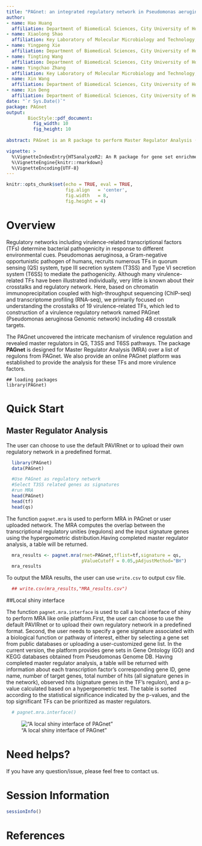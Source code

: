 ```yaml
---
title: "PAGnet: an integrated regulatory network in Pseudomonas aeruginosa"
author: 
- name: Hao Huang 
  affiliation: Department of Biomedical Sciences, City University of Hong Kong, Hong Kong
- name: Xiaolong Shao
  affiliation: Key Laboratory of Molecular Microbiology and Technology, Ministry of Education, TEDA Institute of Biological Sciences and Biotechnology, Nankai University, 23 Hongda Street, Tianjin 300457
- name: Yingpeng Xie
  affiliation: Department of Biomedical Sciences, City University of Hong Kong, Hong Kong
- name: Tingting Wang
  affiliation: Department of Biomedical Sciences, City University of Hong Kong, Hong Kong
- name: Yingchao Zhang
  affiliation: Key Laboratory of Molecular Microbiology and Technology, Ministry of Education, TEDA Institute of Biological Sciences and Biotechnology, Nankai University, 23 Hongda Street, Tianjin 300457
- name: Xin Wang
  affiliation: Department of Biomedical Sciences, City University of Hong Kong, Hong Kong
- name: Xin Deng
  affiliation: Department of Biomedical Sciences, City University of Hong Kong, Hong Kong 
date: "`r Sys.Date()`"
package: PAGnet
output: 
        BiocStyle::pdf_document:
          fig_width: 10
          fig_height: 10
        
abstract: PAGnet is an R package to perform Master Regulator Analysis (MRA) for identification of key transcription factors mediating a biological process or pathway in Pseudomonas aeruginosa Genomic netork (PAGnet).

vignette: >
  %\VignetteIndexEntry{HTSanalyzeR2: An R package for gene set enrichment and network analysis of various high-throughput data}
  %\VignetteEngine{knitr::rmarkdown}
  %\VignetteEncoding{UTF-8}
---
```


```r
knitr::opts_chunk$set(echo = TRUE, eval = TRUE,
                      fig.align   = 'center',
                      fig.width   = 8,
                      fig.height = 4)
```


# Overview
Regulatory networks including virulence-related transcriptional factors (TFs) determine bacterial pathogenicity in response to different environmental cues. Pseudomonas aeruginosa, a Gram-negative opportunistic pathogen of humans, recruits numerous TFs in quorum sensing (QS) system, type III secretion system (T3SS) and Type VI secretion system (T6SS) to mediate the pathogenicity. Although many virulence-related TFs have been illustrated individually, very little is known about their crosstalks and regulatory network. Here, based on chromatin immunoprecipitation coupled with high-throughput sequencing (ChIP-seq) and transcriptome profiling (RNA-seq), we primarily focused on understanding the crosstalks of 19 virulence-related TFs, which led to construction of a virulence regulatory network named PAGnet (Pseudomonas aeruginosa Genomic network) including 48 crosstalk targets.

The PAGnet uncovered the intricate mechanism of virulence regulation and revealed master regulators in QS, T3SS and T6SS pathways. The package **PAGnet** is designed for Master Regulator Analysis (MRA) over a list of regulons from PAGnet. We also provide an online PAGnet platform was established to provide the analysis for these TFs and more virulence factors.

```
## loading packages
library(PAGnet)
```
# Quick Start

## Master Regulator Analysis
The user can choose to use the default PAVIRnet or to upload their own regulatory network in a predefined format.

```r
  library(PAGnet)
  data(PAGnet)

  #Use PAGnet as regulatory network
  #Select T3SS related genes as signatures
  #run MRA
  head(PAGnet)
  head(tf)
  head(qs)

```


The function `pagnet.mra` is used to perform MRA in PAGnet or user uploaded network. The MRA computes the overlap between the transcriptional regulatory unities (regulons) and the input signature genes using the hypergeometric distribution.Having completed master regulator analysis, a table will be returned.

```r
  mra_results <- pagnet.mra(rnet=PAGnet,tflist=tf,signature = qs, 
                            pValueCutoff = 0.05,pAdjustMethod="BH")
  mra_results
```

To output the MRA results, the user can use `write.csv` to output csv file.

```r
  ## write.csv(mra_results,"MRA_results.csv")
```

##Local shiny interface

The function `pagnet.mra.interface` is used to call a local interface of shiny to perform MRA like onlie platform.First, the user can choose to use the default PAVIRnet or to upload their own regulatory network in a predefined format. Second, the user needs to specify a gene signature associated with a biological function or pathway of interest, either by selecting a gene set from public databases or uploading a user-customized gene list. In the current version, the platform provides gene sets in Gene Ontology (GO) and KEGG databases obtained from Pseudomonas Genome DB. Having completed master regulator analysis, a table will be returned with information about each transcription factor’s corresponding gene ID, gene name, number of target genes, total number of hits (all signature genes in the network), observed hits (signature genes in the TF’s regulon), and a p-value calculated based on a hypergeometric test. The table is sorted according to the statistical significance indicated by the p-values, and the top significant TFs can be prioritized as master regulators.

```r
  # pagnet.mra.interface()
```

!["A local shiny interface of PAGnet"](figures/localshiny1.jpg)

# Need helps?

If you have any question/issue, please feel free to contact us.

# Session Information
```r
sessionInfo()
```

# References
